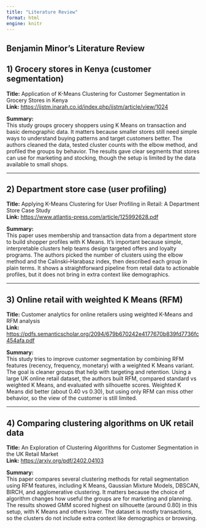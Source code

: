 ```yaml
---
title: "Literature Review"
format: html
engine: knitr
---
```


## Benjamin Minor's Literature Review

## 1) Grocery stores in Kenya (customer segmentation)

**Title:** Application of K-Means Clustering for Customer Segmentation in Grocery Stores in Kenya  
**Link:** <https://ijstm.inarah.co.id/index.php/ijstm/article/view/1024>

**Summary:**  
This study groups grocery shoppers using K Means on transaction and basic demographic data. It matters because smaller stores still need simple ways to understand buying patterns and target customers better. The authors cleaned the data, tested cluster counts with the elbow method, and profiled the groups by behavior. The results gave clear segments that stores can use for marketing and stocking, though the setup is limited by the data available to small shops.

---

## 2) Department store case (user profiling)

**Title:** Applying K-Means Clustering for User Profiling in Retail: A Department Store Case Study  
**Link:** <https://www.atlantis-press.com/article/125992628.pdf>

**Summary:**  
This paper uses membership and transaction data from a department store to build shopper profiles with K Means. It’s important because simple, interpretable clusters help teams design targeted offers and loyalty programs. The authors picked the number of clusters using the elbow method and the Calinski–Harabasz index, then described each group in plain terms. It shows a straightforward pipeline from retail data to actionable profiles, but it does not bring in extra context like demographics.

---

## 3) Online retail with weighted K Means (RFM)

**Title:** Customer analytics for online retailers using weighted K-Means and RFM analysis  
**Link:** <https://pdfs.semanticscholar.org/2094/679b670242e4177670b839fd7736fc454afa.pdf>

**Summary:**  
This study tries to improve customer segmentation by combining RFM features (recency, frequency, monetary) with a weighted K Means variant. The goal is cleaner groups that help with targeting and retention. Using a large UK online retail dataset, the authors built RFM, compared standard vs weighted K Means, and evaluated with silhouette scores. Weighted K Means did better (about 0.40 vs 0.30), but using only RFM can miss other behavior, so the view of the customer is still limited.

---

## 4) Comparing clustering algorithms on UK retail data

**Title:** An Exploration of Clustering Algorithms for Customer Segmentation in the UK Retail Market  
**Link:** <https://arxiv.org/pdf/2402.04103>

**Summary:**  
This paper compares several clustering methods for retail segmentation using RFM features, including K Means, Gaussian Mixture Models, DBSCAN, BIRCH, and agglomerative clustering. It matters because the choice of algorithm changes how useful the groups are for marketing and planning. The results showed GMM scored highest on silhouette (around 0.80) in this setup, with K Means and others lower. The dataset is mostly transactions, so the clusters do not include extra context like demographics or browsing.


